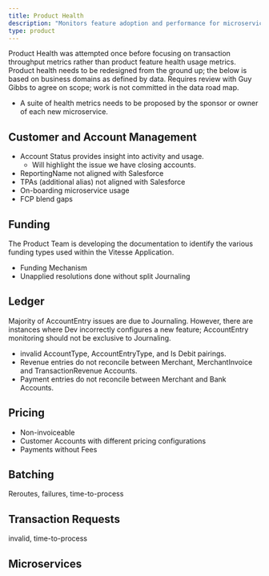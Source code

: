 ```yaml
---
title: Product Health
description: "Monitors feature adoption and performance for microservices and core functions"
type: product
---
```


Product Health was attempted once before focusing on transaction throughput metrics rather than product feature health 
usage metrics. Product health needs to be redesigned from the ground up; the below is based on business domains as defined by data. 
Requires review with Guy Gibbs to agree on scope; work is not committed in the data road map.

* A suite of health metrics needs to be proposed by the sponsor or owner of each new microservice.


## Customer and Account Management
* Account Status provides insight into activity and usage.
  * Will highlight the issue we have closing accounts.
* ReportingName not aligned with Salesforce
* TPAs (additional alias) not aligned with Salesforce
* On-boarding microservice usage
* FCP blend gaps

## Funding
The Product Team is developing the documentation to identify the various funding types used within the Vitesse Application.
* Funding Mechanism
* Unapplied resolutions done without split Journaling


## Ledger
Majority of AccountEntry issues are due to Journaling. 
However, there are instances where Dev incorrectly configures a new feature; 
AccountEntry monitoring should not be exclusive to Journaling.
* invalid AccountType, AccountEntryType, and Is Debit pairings.
* Revenue entries do not reconcile between Merchant, MerchantInvoice and TransactionRevenue Accounts.
* Payment entries do not reconcile between Merchant and Bank Accounts.

## Pricing
* Non-invoiceable
* Customer Accounts with different pricing configurations
* Payments without Fees

## Batching
Reroutes, failures, time-to-process

## Transaction Requests
invalid, time-to-process


## Microservices
